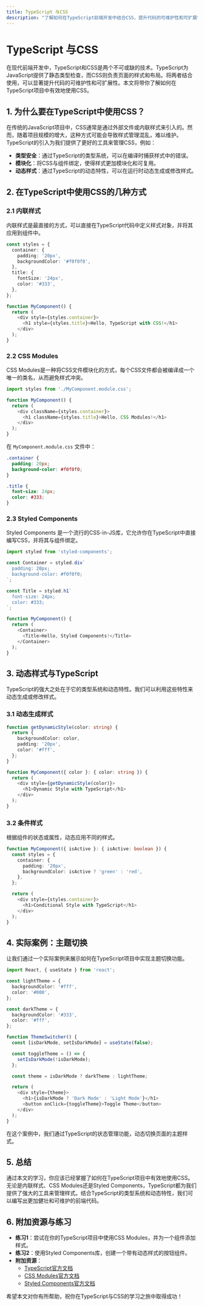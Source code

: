 ```yaml
---
title: TypeScript 与CSS
description: "了解如何在TypeScript前端开发中结合CSS，提升代码的可维护性和可扩展性。本文将从基础概念讲起，逐步深入，结合实际案例，帮助你掌握TypeScript与CSS的结合使用。"
---
```


# TypeScript 与CSS

在现代前端开发中，TypeScript和CSS是两个不可或缺的技术。TypeScript为JavaScript提供了静态类型检查，而CSS则负责页面的样式和布局。将两者结合使用，可以显著提升代码的可维护性和可扩展性。本文将带你了解如何在TypeScript项目中有效地使用CSS。

## 1. 为什么要在TypeScript中使用CSS？

在传统的JavaScript项目中，CSS通常是通过外部文件或内联样式来引入的。然而，随着项目规模的增大，这种方式可能会导致样式管理混乱，难以维护。TypeScript的引入为我们提供了更好的工具来管理CSS，例如：

- **类型安全**：通过TypeScript的类型系统，可以在编译时捕获样式中的错误。
- **模块化**：将CSS与组件绑定，使得样式更加模块化和可复用。
- **动态样式**：通过TypeScript的动态特性，可以在运行时动态生成或修改样式。

## 2. 在TypeScript中使用CSS的几种方式

### 2.1 内联样式

内联样式是最直接的方式，可以直接在TypeScript代码中定义样式对象，并将其应用到组件中。

```typescript
const styles = {
  container: {
    padding: '20px',
    backgroundColor: '#f0f0f0',
  },
  title: {
    fontSize: '24px',
    color: '#333',
  },
};

function MyComponent() {
  return (
    <div style={styles.container}>
      <h1 style={styles.title}>Hello, TypeScript with CSS!</h1>
    </div>
  );
}
```

### 2.2 CSS Modules

CSS Modules是一种将CSS文件模块化的方式，每个CSS文件都会被编译成一个唯一的类名，从而避免样式冲突。

```typescript
import styles from './MyComponent.module.css';

function MyComponent() {
  return (
    <div className={styles.container}>
      <h1 className={styles.title}>Hello, CSS Modules!</h1>
    </div>
  );
}
```

在 `MyComponent.module.css` 文件中：

```css
.container {
  padding: 20px;
  background-color: #f0f0f0;
}

.title {
  font-size: 24px;
  color: #333;
}
```

### 2.3 Styled Components

Styled Components 是一个流行的CSS-in-JS库，它允许你在TypeScript中直接编写CSS，并将其与组件绑定。

```typescript
import styled from 'styled-components';

const Container = styled.div`
  padding: 20px;
  background-color: #f0f0f0;
`;

const Title = styled.h1`
  font-size: 24px;
  color: #333;
`;

function MyComponent() {
  return (
    <Container>
      <Title>Hello, Styled Components!</Title>
    </Container>
  );
}
```

## 3. 动态样式与TypeScript

TypeScript的强大之处在于它的类型系统和动态特性。我们可以利用这些特性来动态生成或修改样式。

### 3.1 动态生成样式

```typescript
function getDynamicStyle(color: string) {
  return {
    backgroundColor: color,
    padding: '20px',
    color: '#fff',
  };
}

function MyComponent({ color }: { color: string }) {
  return (
    <div style={getDynamicStyle(color)}>
      <h1>Dynamic Style with TypeScript</h1>
    </div>
  );
}
```

### 3.2 条件样式

根据组件的状态或属性，动态应用不同的样式。

```typescript
function MyComponent({ isActive }: { isActive: boolean }) {
  const styles = {
    container: {
      padding: '20px',
      backgroundColor: isActive ? 'green' : 'red',
    },
  };

  return (
    <div style={styles.container}>
      <h1>Conditional Style with TypeScript</h1>
    </div>
  );
}
```

## 4. 实际案例：主题切换

让我们通过一个实际案例来展示如何在TypeScript项目中实现主题切换功能。

```typescript
import React, { useState } from 'react';

const lightTheme = {
  backgroundColor: '#fff',
  color: '#000',
};

const darkTheme = {
  backgroundColor: '#333',
  color: '#fff',
};

function ThemeSwitcher() {
  const [isDarkMode, setIsDarkMode] = useState(false);

  const toggleTheme = () => {
    setIsDarkMode(!isDarkMode);
  };

  const theme = isDarkMode ? darkTheme : lightTheme;

  return (
    <div style={theme}>
      <h1>{isDarkMode ? 'Dark Mode' : 'Light Mode'}</h1>
      <button onClick={toggleTheme}>Toggle Theme</button>
    </div>
  );
}
```

在这个案例中，我们通过TypeScript的状态管理功能，动态切换页面的主题样式。

## 5. 总结

通过本文的学习，你应该已经掌握了如何在TypeScript项目中有效地使用CSS。无论是内联样式、CSS Modules还是Styled Components，TypeScript都为我们提供了强大的工具来管理样式。结合TypeScript的类型系统和动态特性，我们可以编写出更加健壮和可维护的前端代码。

## 6. 附加资源与练习

- **练习1**：尝试在你的TypeScript项目中使用CSS Modules，并为一个组件添加样式。
- **练习2**：使用Styled Components库，创建一个带有动态样式的按钮组件。
- **附加资源**：
  - [TypeScript官方文档](https://www.typescriptlang.org/docs/)
  - [CSS Modules官方文档](https://github.com/css-modules/css-modules)
  - [Styled Components官方文档](https://styled-components.com/)

希望本文对你有所帮助，祝你在TypeScript与CSS的学习之旅中取得成功！